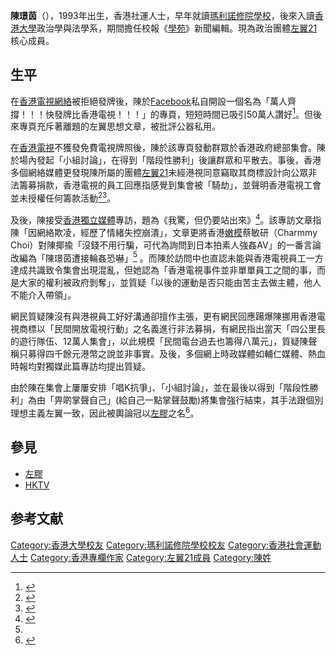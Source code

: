 '''陳璟茵'''（{{lang-en|Kristine Chan}}），1993年出生，香港社運人士，早年就讀[[瑪利諾修院學校|瑪利諾修院學校]]，後來入讀[[香港大學|香港大學]]政治學與法學系，期間擔任校報《[[學苑|學苑]]》新聞編輯。現為政治團體[[左翼21|左翼21]]核心成員。

==生平==
在[[香港電視網絡|香港電視網絡]]被拒絕發牌後，陳於[[Facebook|Facebook]]私自開設一個名為「萬人齊撐！！！快發牌比香港電視！！！」的專頁，短短時間已吸引50萬人讚好<ref>{{cite web|url=http://hk.apple.nextmedia.com/supplement/columnist/art/20131020/18470971|title=又冒起一個年輕人|work=Apple Daily 蘋果日報|access-date=2015-04-02|archive-date=2017-09-20|archive-url=https://web.archive.org/web/20170920190732/http://hk.apple.nextmedia.com/supplement/columnist/art/20131020/18470971|dead-url=no}}</ref>。但後來專頁充斥著離題的左翼思想文章，被批評公器私用。

在[[香港電視網絡|香港電視]]不獲發免費電視牌照後，陳於該專頁發動群眾於香港政府總部集會。陳於場內發起「小組討論」，在得到「階段性勝利」後讓群眾和平散去。事後，香港多個網絡媒體更發現陳所屬的團體[[左翼21|左翼21]]未經港視同意竊取其商標設計向公眾非法籌募捐款，香港電視的員工回應指感覺到集會被「騎劫」，並聲明香港電視工會並未授權任何籌款活動<ref>{{cite web|url=http://dadazim.com/journal/2013/11/let-it-go/|title=陳璟茵，放過自己，不要再站出來了|work=盧斯達|access-date=2015-04-02|archive-date=2017-09-20|archive-url=https://web.archive.org/web/20170920142136/http://dadazim.com/journal/2013/11/let-it-go/|dead-url=no}}</ref><ref name="#1">{{cite web|url=http://www.passiontimes.hk/article/11-18-2013/6340|title=熱血時報 - 陳璟茵驚，無他，因為她是騙徒 - 葉政淳 - 專欄部落|work=passiontimes.hk|accessdate=2015-04-02|archive-date=2015-04-03|archive-url=https://web.archive.org/web/20150403035932/http://www.passiontimes.hk/article/11-18-2013/6340|dead-url=no}}</ref>。

及後，陳接受[[香港獨立媒體|香港獨立媒體]]專訪，題為《我驚，但仍要站出來》<ref>{{cite web|url=http://www.inmediahk.net/node/1019041|title=專訪陳璟茵：我驚，但仍要站出來|work=香港獨立媒體網|accessdate=2015-04-25|archive-date=2015-03-21|archive-url=https://web.archive.org/web/20150321153223/http://www.inmediahk.net/node/1019041|dead-url=no}}</ref>。該專訪文章指陳「因網絡欺凌，經歷了情緒失控崩潰」，文章更將香港[[嫩模|嫩模]]蔡敏研（Charmmy Choi）對陳揶揄「沒錢不用行騙，可代為詢問到日本拍素人強姦AV」的一番言論改編為「陳璟茵遭接輪姦恐嚇」<ref name="#1"/>
。而陳於訪問中也直認未能與香港電視員工一方達成共識致令集會出現混亂，但她認為「香港電視事件並非單單員工之間的事，而是大家的權利被政府剝奪」，並質疑「以後的運動是否只能由苦主去做主體，他人不能介入帶領」。

網民質疑陳沒有與港視員工好好溝通卻擅作主張，更有網民回應踼爆陳挪用香港電視商標以「民間開放電視行動」之名義進行非法募捐，有網民指出當天「四公里長的遊行隊伍、12萬人集會」，以此規模「民間電台過去也籌得八萬元」，質疑陳聲稱只募得四千餘元港幣之說並非事實。及後，多個網上時政媒體如輔仁媒體、熱血時報均對獨媒此篇專訪均提出質疑。

由於陳在集會上屢屢安排「唱K抗爭」、「小組討論」，並在最後以得到「階段性勝利」為由「畀啲掌聲自己」(給自己一點掌聲鼓勵)將集會強行結束，其手法跟個別理想主義左翼一致，因此被輿論冠以[[左膠|左膠]]之名<ref>{{cite web|url=http://chinadigitaltimes.net/chinese/2013/11/%E9%A6%99%E6%B8%AF%E7%8D%A8%E7%AB%8B%E5%AA%92%E9%AB%94-%E7%A4%BE%E9%81%8B%E5%85%AB%E6%96%B9%EF%BC%9A%E9%99%B3%E7%92%9F%E8%8C%B5%E5%B0%88%E8%A8%AA%E4%BA%8C%E5%89%B5%E5%BC%95%E7%99%BC%E5%9F%8E/|title=香港獨立媒體 - 社運八方：陳璟茵專訪二創引發城邦高登約架|work=中国数字时代|access-date=2015-04-02|archive-date=2020-10-24|archive-url=https://web.archive.org/web/20201024214105/https://chinadigitaltimes.net/chinese/2013/11/%E9%A6%99%E6%B8%AF%E7%8D%A8%E7%AB%8B%E5%AA%92%E9%AB%94-%E7%A4%BE%E9%81%8B%E5%85%AB%E6%96%B9%EF%BC%9A%E9%99%B3%E7%92%9F%E8%8C%B5%E5%B0%88%E8%A8%AA%E4%BA%8C%E5%89%B5%E5%BC%95%E7%99%BC%E5%9F%8E/|dead-url=no}}</ref>。

==參見==
*[[左膠|左膠]]
*[[HKTV|HKTV]]

==参考文献==
{{reflist}}

{{DEFAULTSORT:C}}
[[Category:香港大學校友|Category:香港大學校友]]
[[Category:瑪利諾修院學校校友|Category:瑪利諾修院學校校友]]
[[Category:香港社會運動人士|Category:香港社會運動人士]]
[[Category:香港專欄作家|Category:香港專欄作家]]
[[Category:左翼21成員|Category:左翼21成員]]
[[Category:陳姓|Category:陳姓]]